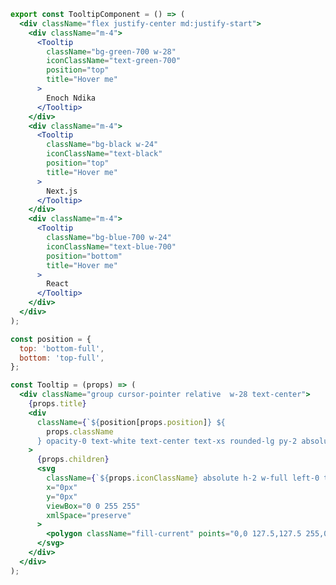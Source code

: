 ```jsx
export const TooltipComponent = () => (
  <div className="flex justify-center md:justify-start">
    <div className="m-4">
      <Tooltip
        className="bg-green-700 w-28"
        iconClassName="text-green-700"
        position="top"
        title="Hover me"
      >
        Enoch Ndika
      </Tooltip>
    </div>
    <div className="m-4">
      <Tooltip
        className="bg-black w-24"
        iconClassName="text-black"
        position="top"
        title="Hover me"
      >
        Next.js
      </Tooltip>
    </div>
    <div className="m-4">
      <Tooltip
        className="bg-blue-700 w-24"
        iconClassName="text-blue-700"
        position="bottom"
        title="Hover me"
      >
        React
      </Tooltip>
    </div>
  </div>
);

const position = {
  top: 'bottom-full',
  bottom: 'top-full',
};

const Tooltip = (props) => (
  <div className="group cursor-pointer relative  w-28 text-center">
    {props.title}
    <div
      className={`${position[props.position]} ${
        props.className
      } opacity-0 text-white text-center text-xs rounded-lg py-2 absolute z-10 group-hover:opacity-100 -left-1/2 ml-14 px-3 pointer-events-none`}
    >
      {props.children}
      <svg
        className={`${props.iconClassName} absolute h-2 w-full left-0 top-full`}
        x="0px"
        y="0px"
        viewBox="0 0 255 255"
        xmlSpace="preserve"
      >
        <polygon className="fill-current" points="0,0 127.5,127.5 255,0" />
      </svg>
    </div>
  </div>
);
```
